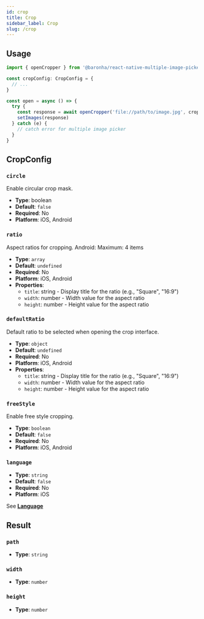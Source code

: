 ```yaml
---
id: crop
title: Crop
sidebar_label: Crop
slug: /crop
---
```


## Usage

```typescript
import { openCropper } from '@baronha/react-native-multiple-image-picker'

const cropConfig: CropConfig = {
  // ...
}

const open = async () => {
  try {
    const response = await openCropper('file://path/to/image.jpg', cropConfig)
    setImages(response)
  } catch (e) {
    // catch error for multiple image picker
  }
}
```

## CropConfig

### `circle`

Enable circular crop mask.

- **Type**: boolean
- **Default**: `false`
- **Required**: No
- **Platform**: iOS, Android

### `ratio`

Aspect ratios for cropping.
Android: Maximum: 4 items

- **Type**: `array`
- **Default**: `undefined`
- **Required**: No
- **Platform**: iOS, Android
- **Properties**:
  - `title`: string - Display title for the ratio (e.g., "Square", "16:9")
  - `width`: number - Width value for the aspect ratio
  - `height`: number - Height value for the aspect ratio

### `defaultRatio`

Default ratio to be selected when opening the crop interface.

- **Type**: `object`
- **Default**: `undefined`
- **Required**: No
- **Platform**: iOS, Android
- **Properties**:
  - `title`: string - Display title for the ratio (e.g., "Square", "16:9")
  - `width`: number - Width value for the aspect ratio
  - `height`: number - Height value for the aspect ratio

### `freeStyle`

Enable free style cropping.

- **Type**: `boolean`
- **Default**: `false`
- **Required**: No
- **Platform**: iOS, Android

### `language`

- **Type**: `string`
- **Default**: `false`
- **Required**: No
- **Platform**: iOS

See [**Language**](/config/#language)

## Result

### `path`

- **Type**: `string`

### `width`

- **Type**: `number`

### `height`

- **Type**: `number`
